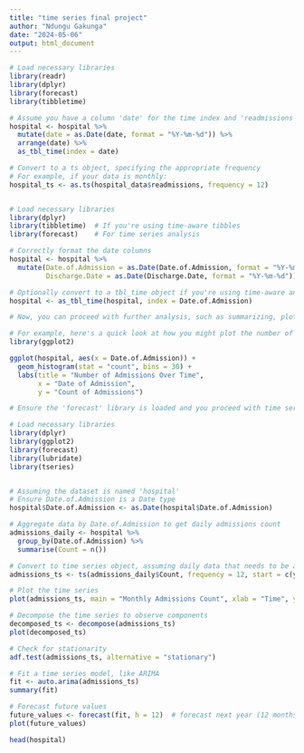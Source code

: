 ---
title: "time series final project"
author: "Ndungu Gakunga"
date: "2024-05-06"
output: html_document
---


```{r}
# Load necessary libraries
library(readr)
library(dplyr)
library(forecast)
library(tibbletime)
```
```{r}
# Assume you have a column 'date' for the time index and 'readmissions' as your target variable
hospital <- hospital %>%
  mutate(date = as.Date(date, format = "%Y-%m-%d")) %>%
  arrange(date) %>%
  as_tbl_time(index = date)

# Convert to a ts object, specifying the appropriate frequency
# For example, if your data is monthly:
hospital_ts <- as.ts(hospital_data$readmissions, frequency = 12)
```
```{r}

```
```{r}
# Load necessary libraries
library(dplyr)
library(tibbletime)  # If you're using time-aware tibbles
library(forecast)    # For time series analysis

# Correctly format the date columns
hospital <- hospital %>%
  mutate(Date.of.Admission = as.Date(Date.of.Admission, format = "%Y-%m-%d"),
         Discharge.Date = as.Date(Discharge.Date, format = "%Y-%m-%d"))

# Optionally convert to a tbl_time object if you're using time-aware analysis
hospital <- as_tbl_time(hospital, index = Date.of.Admission)

# Now, you can proceed with further analysis, such as summarizing, plotting, or time series forecasting.

# For example, here's a quick look at how you might plot the number of admissions over time:
library(ggplot2)

ggplot(hospital, aes(x = Date.of.Admission)) +
  geom_histogram(stat = "count", bins = 30) +
  labs(title = "Number of Admissions Over Time",
       x = "Date of Admission",
       y = "Count of Admissions")

# Ensure the 'forecast' library is loaded and you proceed with time series analysis as intended.

```

```{r}
# Load necessary libraries
library(dplyr)
library(ggplot2)
library(forecast)
library(lubridate)
library(tseries)


# Assuming the dataset is named 'hospital'
# Ensure Date.of.Admission is a Date type
hospital$Date.of.Admission <- as.Date(hospital$Date.of.Admission)

# Aggregate data by Date.of.Admission to get daily admissions count
admissions_daily <- hospital %>%
  group_by(Date.of.Admission) %>%
  summarise(Count = n())

# Convert to time series object, assuming daily data that needs to be analyzed monthly
admissions_ts <- ts(admissions_daily$Count, frequency = 12, start = c(year(min(hospital$Date.of.Admission)), month(min(hospital$Date.of.Admission))))

# Plot the time series
plot(admissions_ts, main = "Monthly Admissions Count", xlab = "Time", ylab = "Count")

# Decompose the time series to observe components
decomposed_ts <- decompose(admissions_ts)
plot(decomposed_ts)

# Check for stationarity
adf.test(admissions_ts, alternative = "stationary")

# Fit a time series model, like ARIMA
fit <- auto.arima(admissions_ts)
summary(fit)

# Forecast future values
future_values <- forecast(fit, h = 12)  # forecast next year (12 months)
plot(future_values)

```
```{r}
head(hospital)
```

